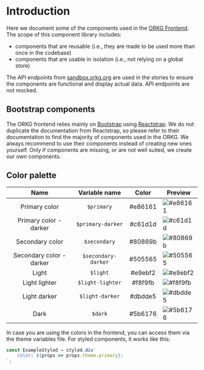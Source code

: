 
<Meta title="Introduction" />

# Introduction

Here we document some of the components used in the [ORKG Frontend](https://orkg.org). The scope of this component library includes:

-   components that are reusable (i.e., they are made to be used more than once in the codebase)
-   components that are usable in isolation (i.e., not relying on a global store)

The API endpoints from [sandbox.orkg.org](sandbox.orkg.org) are used in the stories to ensure the components are functional and display actual data. API endpoints are not mocked.

## Bootstrap components

The ORKG frontend relies mainly on [Bootstrap](https://getbootstrap.com/) using [Reactstrap](https://reactstrap.github.io/). We do not duplicate the documentation from Reactstrap, so please refer to their documentation to find the majority of components used in the ORKG. We always recommend to use their components instead of creating new ones yourself. Only if components are missing, or are not well suited, we create our own components.

## Color palette

|           Name           |    Variable name    |  Color  | Preview                                                      |
| :----------------------: | :-----------------: | :-----: | ------------------------------------------------------------ |
|      Primary color       |     `$primary`      | #e86161 | ![#e86161](https://via.placeholder.com/90x25/e86161/e86161/) |
|  Primary color - darker  |  `$primary-darker`  | #c61d1d | ![#c61d1d](https://via.placeholder.com/90x25/c61d1d/c61d1d/) |
|     Secondary color      |    `$secondary`     | #80869b | ![#80869b](https://via.placeholder.com/90x25/80869b/80869b/) |
| Secondary color - darker | `$secondary-darker` | #505565 | ![#505565](https://via.placeholder.com/90x25/505565/505565/) |
|          Light           |      `$light`       | #e9ebf2 | ![#e9ebf2](https://via.placeholder.com/90x25/e9ebf2/e9ebf2/) |
|      Light lighter       |  `$light-lighter`   | #f8f9fb | ![#f8f9fb](https://via.placeholder.com/90x25/f8f9fb/f8f9fb/) |
|       Light darker       |   `$light-darker`   | #dbdde5 | ![#dbdde5](https://via.placeholder.com/90x25/dbdde5/dbdde5/) |
|           Dark           |       `$dark`       | #5b6176 | ![#5b6176](https://via.placeholder.com/90x25/5b6176/5b6176/) |

In case you are using the colors in the frontend, you can access them via the theme variables file. For styled components, it works like this:

```javascript
const ExampleStyled = styled.div`
    color: ${props => props.theme.primary};
`;
```
